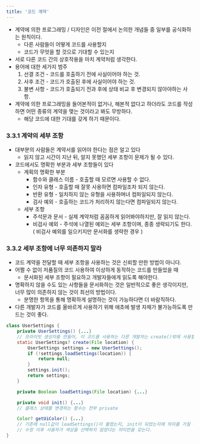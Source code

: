 ```yaml
---
title: '코드 계약'
---
```


- 계약에 의한 프로그래밍 / 디자인은 이전 절에서 논의한 개념들 중 일부를 공식화하는 원칙이다.
    - 다른 사람들이 어떻게 코드를 사용할지
    - 코드가 무엇을 할 것으로 기대할 수 있는지
- 서로 다른 코드 간의 상호작용을 마치 계약처럼 생각한다.
- 용어에 대한 세가지 범주
    1. 선결 조건 - 코드를 호출하기 전에 사실이어야 하는 것.
    2. 사후 조건 - 코드가 호출된 후에 사실이어야 하는 것. 
    3. 불변 사항 - 코드가 호출되기 전과 후에 상태 비교 후 변경되지 않아야하는 사항.
- 계약에 의한 프로그래밍을 들어본적이 없거나, 해본적 없다고 하더라도 코드를 작성하면 어떤 종류의 계약을 맺는 것이라고 봐도 무방하다.
    - 해당 코드에 대한 기대를 갖게 하기 때문이다.

### 3.3.1 계약의 세부 조항

- 대부분의 사람들은 계약서를 읽어야 한다는 점은 알고 있다
    - 읽지 않고 시간이 지난 뒤, 알지 못했던 세부 조항이 문제가 될 수 있다.
- 코드에서도 명확한 부분과 세부 조항들이 있다
    - 계획의 명확한 부분
        - 함수와 클래스 이름 - 호출할 때 모르면 사용할 수 없다.
        - 인자 유형 - 호출할 때 잘못 사용하면 컴파일조차 되지 않는다.
        - 반환 유형 - 일치하지 않는 유형을 사용하며녀 컴파일되지 않는다.
        - 검사 예외 - 호출하는 코드가 처리하지 않는다면 컴파일되지 않는다.
    - 세부 조항
        - 주석문과 문서 - 실제 계약처럼 꼼꼼하게 읽어봐야하지만, 잘 읽지 않는다.
        - 비검사 예외 - 주석에 나열된 예외는 세부 조항이며, 종종 생략되기도 한다. ( 비검사 예외를 일으키지만 문서화를 생략한 경우 )

### 3.3.2 세부 조항에 너무 의존하지 말라

- 코드 계약을 전달할 때 세부 조항을 사용하는 것은 신뢰할 만한 방법이 아니다.
- 어쩔 수 없이 저품질의 코드 사용하여 이상하게 동작하는 코드를 만들었을 때
    - 문서화된 세부 조항이 필요하고 개발자들에게 읽도록 해야한다.
- 명확하지 않을 수도 있는 사항들을 문서화하는 것은 일반적으로 좋은 생각이지만, 너무 많이 의존하지 않는 것이 최선의 방법이다.
    - 분명한 항목을 통해 명확하게 설명하는 것이 가능하다면 더 바람직하다.
- 다른 개발자가 코드를 올바르게 사용하기 위해 애초에 발생 자체가 불가능하도록 만드는 것이 좋다.

```java
class UserSettings { 
    private UserSettings() {...}
    // 프라이빗 생성자를 만들어, 이 코드를 사용하는 다른 개발자는 create()밖에 사용할 수 밖에 없도록
    static UserSettings? create(File location) { 
        UserSettings settings = new UserSettings();
        if (!settings.loadSettings(location)) {
            return null;
        }
        settings.init();
        return settings;
    }

    private Boolean loadSettings(File location) {...}

    private void init() {...}
    // 클래스 상태를 변경하는 함수는 전부 private

    Color? getUiColor() {...}
    // 기존에 null값이 loadSettings()이 불렸는지, init이 되었는지에 의미를 가질 수 있었지만 
    // 수정 이후 사용자가 색상을 선택하지 않았다는 의미만을 갖는다. 
}